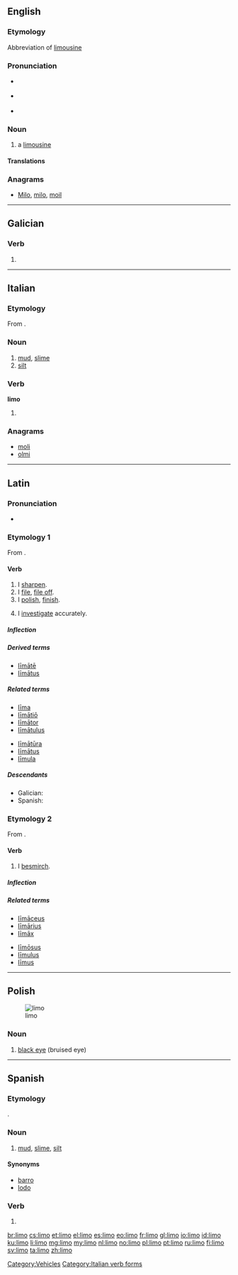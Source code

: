{{also|Limo|limò|limó}}
==English==

===Etymology===
Abbreviation of [[limousine]]

===Pronunciation===
* {{a|UK}} {{IPA|/ˈlɪ.məʊ/}}
* {{a|US}} {{IPA|/ˈlɪ.moʊ/}}
* {{rhymes|ɪməʊ}}

===Noun===
{{en-noun}}

# {{slang}} a [[limousine]]

====Translations====
{{trans-see|limousine}}

===Anagrams===
* [[Milo#English|Milo]], [[milo#English|milo]], [[moil#English|moil]]

[[Category:Vehicles]]

----

==Galician==

===Verb===
{{gl-verb-form}}

# {{conjugation of|[[limar#Galician|limar]]||1|s|pres|ind}}

----

==Italian==

===Etymology===
From {{etyl|la|it}} {{term|limus|lang=la}}.

===Noun===
{{it-noun|lim|m|o|i}}

# [[mud]], [[slime]]
# [[silt]]

===Verb===
'''limo'''

# {{conjugation of|limare||1|s|pres|ind|lang=it}}

===Anagrams===
* [[moli#Italian|moli]]
* [[olmi#Italian|olmi]]

[[Category:Italian verb forms]]

----

==Latin==

===Pronunciation===
* {{a|Classical}} {{IPA|/ˈliː.moː/|lang=la}}

===Etymology 1===
From {{term|lima|līma|a file, rasp|lang=la}}.

====Verb====
{{la-verb|limo|līmō|limare|līmāre|limavi|līmāvī|limatum|līmātum}}

# I [[sharpen]].
# I [[file]], [[file off]].
# I [[polish]], [[finish]].
# {{figuratively}} I [[investigate]] accurately.

=====Inflection=====
{{la-conj-1st|līm|līmāv|līmāt|11=lim|22=limav|33=limat}}

=====Derived terms=====
* [[limate|līmātē]]
* [[limatus|līmātus]]

=====Related terms=====
{{top2}}
* [[lima#Latin|līma]]
* [[limatio|līmātiō]]
* [[limator|līmātor]]
* [[limatulus|līmātulus]]
{{mid2}}
* [[limatura|līmātūra]]
* [[limatus|līmātus]]
* [[limula|līmula]]
{{bottom}}

=====Descendants=====
* Galician: {{l|gl|limar}}
* Spanish: {{l|es|limar}}

===Etymology 2===
From {{term|limus|līmus|sidelong, askance|lang=la}}.

====Verb====
{{la-verb|limo|līmō|limare|līmāre|limavi|līmāvī|limatum|līmātum}}

# I [[besmirch]].

=====Inflection=====
{{la-conj-1st-nopass|līm|līmāv|līmāt|11=lim|22=limav|33=limat}}

=====Related terms=====
{{top2}}
* [[limaceus|līmāceus]]
* [[limarius|līmārius]]
* [[limax|līmāx]]
{{mid2}}
* [[limosus|līmōsus]]
* [[limulus|līmulus]]
* [[limus|līmus]]
{{bottom}}

----

==Polish==
[[Image:Black eye 2.jpg|thumb|limo]]

===Noun===
{{infl|pl|noun}}

# [[black eye]] (bruised eye)

{{tbot entry|Polish|black eye|2009|October|pl}}

----

==Spanish==

===Etymology===
{{etyl|la|es}} {{term|limus|lang=la}}.

===Noun===
{{es-noun-m}}

# [[mud]], [[slime]], [[silt]]

====Synonyms====
* [[barro]] {{m}}
* [[lodo]] {{m}}

===Verb===
{{es-verb-form|limar}}

# {{es-verb form of|ending=ar|mood=indicative|tense=present|pers=1|number=singular|[[limar]]}}

[[br:limo]]
[[cs:limo]]
[[et:limo]]
[[el:limo]]
[[es:limo]]
[[eo:limo]]
[[fr:limo]]
[[gl:limo]]
[[io:limo]]
[[id:limo]]
[[ku:limo]]
[[li:limo]]
[[mg:limo]]
[[my:limo]]
[[nl:limo]]
[[no:limo]]
[[pl:limo]]
[[pt:limo]]
[[ru:limo]]
[[fi:limo]]
[[sv:limo]]
[[ta:limo]]
[[zh:limo]]